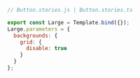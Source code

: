 ```js
// Button.stories.js | Button.stories.ts

export const Large = Template.bind({});
Large.parameters = {
  backgrounds: {
    grid: {
      disable: true
    }
  }
};
```